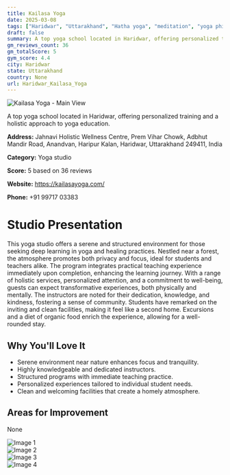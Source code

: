 ```yaml
---
title: Kailasa Yoga
date: 2025-03-08
tags: ["Haridwar", "Uttarakhand", "Hatha yoga", "meditation", "yoga philosophy", "serene atmosphere", "holistic experience", "Haridwar"]  
draft: false
summary: A top yoga school located in Haridwar, offering personalized training and a holistic approach to yoga education.
gm_reviews_count: 36
gm_totalScore: 5
gym_score: 4.4
city: Haridwar
state: Uttarakhand
country: None
url: Haridwar_Kailasa_Yoga
---
```


<div className="aspect-[16/9] relative my-8">
  <img 
    src="https://lh5.googleusercontent.com/p/AF1QipPeCHRiR_8aspsgpA9lIXKBw05oTgtPneqct7KB=w1920-h1080-k-no"
    alt="Kailasa Yoga - Main View"
    className="object-cover absolute inset-0 w-full h-full rounded-lg"
  />
</div>

A top yoga school located in Haridwar, offering personalized training and a holistic approach to yoga education.

**Address:** Jahnavi Holistic Wellness Centre, Prem Vihar Chowk, Adbhut Mandir Road, Anandvan, Haripur Kalan, Haridwar, Uttarakhand 249411, India

**Category:** Yoga studio

**Score:** 5 based on 36 reviews

**Website:** https://kailasayoga.com/

**Phone:** +91 99717 03383

# Studio Presentation

This yoga studio offers a serene and structured environment for those seeking deep learning in yoga and healing practices. Nestled near a forest, the atmosphere promotes both privacy and focus, ideal for students and teachers alike. The program integrates practical teaching experience immediately upon completion, enhancing the learning journey. With a range of holistic services, personalized attention, and a commitment to well-being, guests can expect transformative experiences, both physically and mentally. The instructors are noted for their dedication, knowledge, and kindness, fostering a sense of community. Students have remarked on the inviting and clean facilities, making it feel like a second home. Excursions and a diet of organic food enrich the experience, allowing for a well-rounded stay.

## Why You'll Love It

- Serene environment near nature enhances focus and tranquility.
- Highly knowledgeable and dedicated instructors.
- Structured programs with immediate teaching practice.
- Personalized experiences tailored to individual student needs.
- Clean and welcoming facilities that create a homely atmosphere.

## Areas for Improvement

None

<div className="grid grid-cols-1 xl:grid-cols-2 gap-4 my-8">
<div className="aspect-[4/3] relative"><img src="https://lh5.googleusercontent.com/p/AF1QipOp1oLqf8ebR0v8bocuOrSFfYR2w2sMKSB-ws9k=w1920-h1080-k-no" alt="Image 1" className="object-cover absolute inset-0 w-full h-full rounded-lg" /></div>
<div className="aspect-[4/3] relative"><img src="https://lh5.googleusercontent.com/p/AF1QipM9k07FQMEQPeYOfnH6P_HXIixTT8dmFKYUXxHA=w1920-h1080-k-no" alt="Image 2" className="object-cover absolute inset-0 w-full h-full rounded-lg" /></div>
<div className="aspect-[4/3] relative"><img src="https://lh5.googleusercontent.com/p/AF1QipNoIiJJ7OHg3L8kkqezPRA4qJfyQIglzoqaEkCv=w1920-h1080-k-no" alt="Image 3" className="object-cover absolute inset-0 w-full h-full rounded-lg" /></div>
<div className="aspect-[4/3] relative"><img src="https://lh5.googleusercontent.com/p/AF1QipOpQdirzm2sGILdkydHviNEwzjYCP0Aa9x7uEww=w1920-h1080-k-no" alt="Image 4" className="object-cover absolute inset-0 w-full h-full rounded-lg" /></div>
</div>